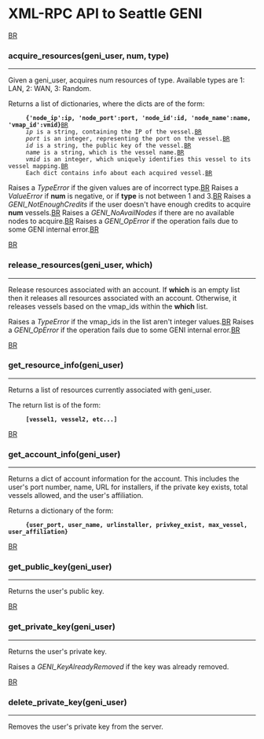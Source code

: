 = XML-RPC API to Seattle GENI =

[[BR]]

=== acquire_resources(geni_user, num, type) ===
----

Given a geni_user, acquires num resources of type.
Available types are 1: LAN, 2: WAN, 3: Random.

Returns a list of dictionaries, where the dicts are of the form:
      '''{'node_ip':ip, 'node_port':port, 'node_id':id, 'node_name':name, 'vmap_id':vmid}'''[[BR]]
      ''ip'' is a string, containing the IP of the vessel.[[BR]]
      ''port'' is an integer, representing the port on the vessel.[[BR]]
      ''id'' is a string, the public key of the vessel.[[BR]]
      ''name'' is a string, which is the vessel name.[[BR]]
      ''vmid'' is an integer, which uniquely identifies this vessel to its vessel mapping.[[BR]]
      Each dict contains info about each acquired vessel.[[BR]]

Raises a ''TypeError'' if the given values are of incorrect type.[[BR]]
Raises a ''ValueError'' if '''num''' is negative, or if '''type''' is not between 1 and 3.[[BR]]
Raises a ''GENI_NotEnoughCredits'' if the user doesn't have enough credits to acquire '''num''' vessels.[[BR]]
Raises a ''GENI_NoAvailNodes'' if there are no available nodes to acquire.[[BR]]
Raises a ''GENI_OpError'' if the operation fails due to some GENI internal error.[[BR]]

[[BR]]
=== release_resources(geni_user, which) ===
----

Release resources associated with an account. If '''which''' is an empty list then it releases all resources associated with an account. Otherwise, it releases vessels based on the vmap_ids within the  '''which''' list.

Raises a ''TypeError'' if the vmap_ids in the list aren't integer values.[[BR]]
Raises a ''GENI_OpError'' if the operation fails due to some GENI internal error.[[BR]]

[[BR]]
=== get_resource_info(geni_user) ===
----

Returns a list of resources currently associated with geni_user.

The return list is of the form:
      '''[vessel1, vessel2, etc...]'''


[[BR]]
=== get_account_info(geni_user) ===
----

Returns a dict of account information for the account. This includes the user's port number, name, URL for installers, if the private key exists, total vessels allowed, and the user's affiliation.

Returns a dictionary of the form:
      '''{user_port, user_name, urlinstaller, privkey_exist, max_vessel, user_affiliation}'''


[[BR]]
=== get_public_key(geni_user) ===
----

Returns the user's public key.


[[BR]]
=== get_private_key(geni_user) ===
----

Returns the user's private key. 

Raises a ''GENI_KeyAlreadyRemoved'' if the key was already removed.


[[BR]]
=== delete_private_key(geni_user) ===
----
Removes the user's private key from the server.